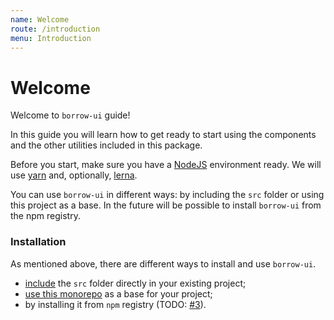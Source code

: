 ```yaml
---
name: Welcome
route: /introduction
menu: Introduction
---
```



# Welcome

Welcome to `borrow-ui` guide!

In this guide you will learn how to get ready to start using the components
and the other utilities included in this package.

Before you start, make sure you have a [NodeJS](https://nodejs.org/) environment ready.
We will use [yarn](https://yarnpkg.com/) and, optionally, [lerna](https://github.com/lerna/lerna).

You can use `borrow-ui` in different ways: by including the `src` folder or using this project as a base.
In the future will be possible to install `borrow-ui` from the npm registry.

<!--
Each approach has it pros and cons: if you don't need to edit the components
you can install them or just install it via packange manager, however the purpose of this
project is to use the included files as a starter for your project.
-->

### Installation

As mentioned above, there are different ways to install and use `borrow-ui`.

-   [include](/introduction/getting-started-include-in-an-existing-project)
    the `src` folder directly in your existing project;
-   [use this monorepo](/introduction/getting-started-use-as-a-project-base) as a base for your project;
-   by installing it from `npm` registry (TODO: [#3](https://github.com/borrow-ui/borrow-ui/issues/3)).
